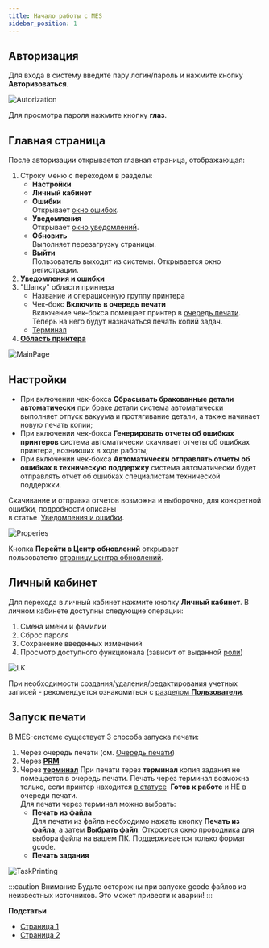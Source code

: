 ```yaml
---
title: Начало работы с MES
sidebar_position: 1
---
```


## Авторизация 

Для входа в систему введите пару логин/пароль и нажмите кнопку **Авторизоваться**.

![Autorization](./img/Autorization.png)

Для просмотра пароля нажмите кнопку **глаз**.

## Главная страница 

После авторизации открывается главная страница, отображающая:

1. Строку меню c переходом в разделы:
   - **Настройки**
   - **Личный кабинет**
   - **Ошибки**\
      Открывает [окно ошибок](https://yt.omegafuture.ru/articles/RedFabMES-A-796/%D0%A3%D0%B2%D0%B5%D0%B4%D0%BE%D0%BC%D0%BB%D0%B5%D0%BD%D0%B8%D1%8F-%D0%B8-%D0%BE%D1%88%D0%B8%D0%B1%D0%BA%D0%B8).
   -  **Уведомления**\
      Открывает [окно уведомлений](https://yt.omegafuture.ru/articles/RedFabMES-A-796/%D0%A3%D0%B2%D0%B5%D0%B4%D0%BE%D0%BC%D0%BB%D0%B5%D0%BD%D0%B8%D1%8F-%D0%B8-%D0%BE%D1%88%D0%B8%D0%B1%D0%BA%D0%B8).
   -  **Обновить**\
      Выполняет перезагрузку страницы.
   -  **Выйти**\
      Пользователь выходит из системы. Открывается окно регистрации.
2. [**Уведомления и ошибки**](https://yt.omegafuture.ru/articles/RedFabMES-A-796/%D0%A3%D0%B2%D0%B5%D0%B4%D0%BE%D0%BC%D0%BB%D0%B5%D0%BD%D0%B8%D1%8F-%D0%B8-%D0%BE%D1%88%D0%B8%D0%B1%D0%BA%D0%B8)
3. "Шапку" области принтера
   -  Название и операционную группу принтера
   -  Чек-бокс **Включить в очередь печати**\
      Включение чек-бокса помещает принтер в [очередь печати](https://yt.omegafuture.ru/articles/RedFabMES-A-788/%D0%9E%D1%87%D0%B5%D1%80%D0%B5%D0%B4%D1%8C-%D0%BF%D0%B5%D1%87%D0%B0%D1%82%D0%B8). Теперь на него будут назначаться печать копий задач.
   -  [Терминал](https://yt.omegafuture.ru/articles/RedFabMES-A-775)
4. [**Область принтера**](https://yt.omegafuture.ru/articles?draft=132-13288)

![MainPage](./img/MainPage.png)

## Настройки

- При включении чек-бокса **Сбрасывать бракованные детали автоматически** при браке детали система 
автоматически выполняет отпуск вакуума и протягивание детали, а также начинает новую печать копии;
- При включении чек-бокса **Генерировать отчеты об ошибках принтеров** система автоматически скачивает 
отчеты об ошибках принтера, возникших в ходе работы;
- При включении чек-бокса **Автоматически отправлять отчеты об ошибках в техническую поддержку** система 
автоматически будет отправлять отчет об ошибках специалистам технической поддержки.

Скачивание и отправка отчетов возможна и выборочно, для конкретной ошибки, подробности описаны         
в статье 
[Уведомления и ошибки](https://yt.omegafuture.ru/articles/RedFabMES-A-796/%D0%A3%D0%B2%D0%B5%D0%B4%D0%BE%D0%BC%D0%BB%D0%B5%D0%BD%D0%B8%D1%8F-%D0%B8-%D0%BE%D1%88%D0%B8%D0%B1%D0%BA%D0%B8 "RedFabMES-A-796: Уведомления и ошибки").

![Properies](./img/Properies.png)

Кнопка **Перейти в Центр обновлений** открывает пользователю [страницу центра обновлений](https://yt.omegafuture.ru/articles/RedFabMES-A-797/%D0%A6%D0%B5%D0%BD%D1%82%D1%80-%D0%BE%D0%B1%D0%BD%D0%BE%D0%B2%D0%BB%D0%B5%D0%BD%D0%B8%D0%B9).

## Личный кабинет 

Для перехода в личный кабинет нажмите кнопку **Личный кабинет**. В личном кабинете доступны 
следующие операции:

1. Смена имени и фамилии
2. Сброс пароля
3. Сохранение введенных изменений
4. Просмотр доступного функционала (зависит от выданной [роли](https://yt.omegafuture.ru/articles/RedFabMES-A-774/%D0%A0%D0%BE%D0%BB%D0%B5%D0%B2%D0%B0%D1%8F-%D0%BC%D0%BE%D0%B4%D0%B5%D0%BB%D1%8C))

![LK](./img/LK.png)

При необходимости создания/удаления/редактирования учетных записей - рекомендуется ознакомиться 
с [разделом **Пользователи**](https://yt.omegafuture.ru/articles/RedFabMES-A-790/%D0%A0%D0%B0%D0%B1%D0%BE%D1%82%D0%B0-%D1%81%D0%BE-%D1%81%D0%BF%D1%80%D0%B0%D0%B2%D0%BE%D1%87%D0%BD%D0%B8%D0%BA%D0%B0%D0%BC%D0%B8#%D0%BF%D0%BE%D0%BB%D1%8C%D0%B7%D0%BE%D0%B2%D0%B0%D1%82%D0%B5%D0%BB%D0%B8).

## Запуск печати 

В MES-системе существует 3 способа запуска печати:

1. Через очередь печати (см. [Очередь печати](https://yt.omegafuture.ru/articles/RedFabMES-A-780/%D0%96%D0%B8%D0%B7%D0%BD%D0%B5%D0%BD%D0%BD%D1%8B%D0%B9-%D1%86%D0%B8%D0%BA%D0%BB-%D0%B8-%D1%81%D0%BE%D0%B7%D0%B4%D0%B0%D0%BD%D0%B8%D0%B5-%D0%BF%D1%80%D0%BE%D0%B5%D0%BA%D1%82%D0%B0 "RedFabMES-A-780: Жизненный цикл и создание проекта"))
2. Через [**PRM**](https://yt.omegafuture.ru/articles/RedFabMES-A-793/PRM)
3. Через [**терминал**](https://yt.omegafuture.ru/articles/RedFabMES-A-775/%D0%A0%D0%B0%D0%B1%D0%BE%D1%82%D0%B0-%D1%81-%D1%82%D0%B5%D1%80%D0%BC%D0%B8%D0%BD%D0%B0%D0%BB%D0%BE%D0%BC)
   При печати терез **терминал** копия задания не помещается в очередь печати. Печать через терминал возможна 
   только, если принтер находится [в статусе](https://yt.omegafuture.ru/articles/RedFabMES-A-779/%D0%9E%D0%B1%D0%BB%D0%B0%D1%81%D1%82%D1%8C-%D0%BF%D1%80%D0%B8%D0%BD%D1%82%D0%B5%D1%80%D0%B0#%D1%81%D1%82%D0%B0%D1%82%D1%83%D1%81%D1%8B-%D0%BF%D1%80%D0%B8%D0%BD%D1%82%D0%B5%D1%80%D0%BE%D0%B2) 
   **Готов к работе** и НЕ в очереди печати.\
   Для печати через терминал можно выбрать:
   -  **Печать из файла**\
      Для печати из файла необходимо нажать кнопку **Печать из файла**, а затем **Выбрать файл**. 
      Откроется окно проводника для выбора файла на вашем ПК. Поддерживается только формат gcode.
   -  **Печать задания**

![TaskPrinting](./img/TaskPrinting.png)

:::caution Внимание
      Будьте осторожны при запуске gcode файлов из неизвестных источников.
      Это может привести к аварии!
:::

**Подстатьи**
- [Страница 1](./page1.md)
- [Страница 2](./page2.md)